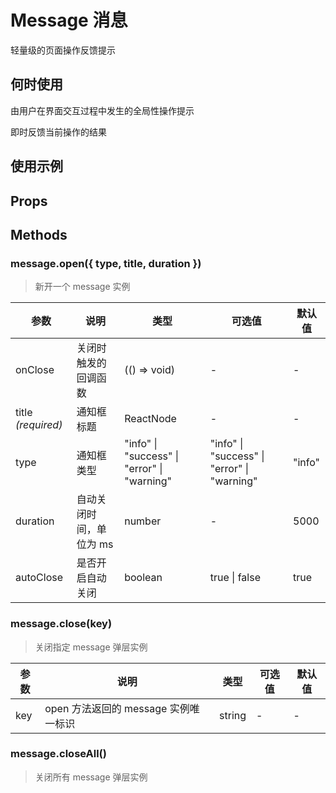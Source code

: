 # Message 消息

轻量级的页面操作反馈提示

## 何时使用

由用户在界面交互过程中发生的全局性操作提示

即时反馈当前操作的结果

## 使用示例

<!-- Inject Stories -->

## Props

## Methods

### message.open({ type, title, duration })

> 新开一个 message 实例

| 参数               | 说明                    | 类型                                        | 可选值                                      | 默认值 |
| ------------------ | ----------------------- | ------------------------------------------- | ------------------------------------------- | ------ |
| onClose            | 关闭时触发的回调函数    | (() => void)                                | -                                           | -      |
| title _(required)_ | 通知框标题              | ReactNode                                   | -                                           | -      |
| type               | 通知框类型              | "info" \| "success" \| "error" \| "warning" | "info" \| "success" \| "error" \| "warning" | "info" |
| duration           | 自动关闭时间，单位为 ms | number                                      | -                                           | 5000   |
| autoClose          | 是否开启自动关闭        | boolean                                     | true \| false                               | true   |

### message.close(key)

> 关闭指定 message 弹层实例

| 参数 | 说明                                 | 类型   | 可选值 | 默认值 |
| ---- | ------------------------------------ | ------ | ------ | ------ |
| key  | open 方法返回的 message 实例唯一标识 | string | -      | -      |

### message.closeAll()

> 关闭所有 message 弹层实例
